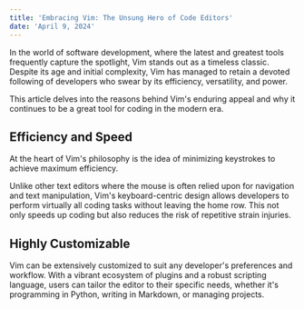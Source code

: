 ```yaml
---
title: 'Embracing Vim: The Unsung Hero of Code Editors'
date: 'April 9, 2024'
---
```


In the world of software development, where the latest and greatest tools
frequently capture the spotlight, Vim stands out as a timeless classic.
Despite its age and initial complexity, Vim has managed to retain a
devoted following of developers who swear by its efficiency, versatility, and
power.

This article delves into the reasons behind Vim's enduring appeal and why
it continues to be a great tool for coding in the modern era.

## Efficiency and Speed

At the heart of Vim's philosophy is the idea of minimizing keystrokes to
achieve maximum efficiency.

Unlike other text editors where the mouse is often relied upon for
navigation and text manipulation, Vim's keyboard-centric design allows
developers to perform virtually all coding tasks without leaving the home
row. This not only speeds up coding but also reduces the risk of repetitive
strain injuries.

## Highly Customizable

Vim can be extensively customized to suit any developer's preferences and
workflow. With a vibrant ecosystem of plugins and a robust scripting
language, users can tailor the editor to their specific needs, whether it's
programming in Python, writing in Markdown, or managing projects.

